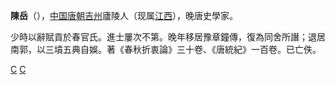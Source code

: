 '''陳岳'''（{{bd|?||?||}}），[[中国|中国]][[唐朝|唐朝]][[吉安市|吉州]]廬陵人（现属[[江西省|江西]]），晚唐史學家。

少時以辭賦貢於春官氏。進士屢次不第。晚年移居豫章鐘傳，復為同舍所譖；退居南郭，以三墳五典自娛。著《春秋折衷論》三十卷、《唐統紀》一百卷。已亡佚。

{{唐朝人小作品}}
{{China-academic-bio-stub}}
[[Category:唐朝歷史學家|C]]
[[Category:吉安人|C]]